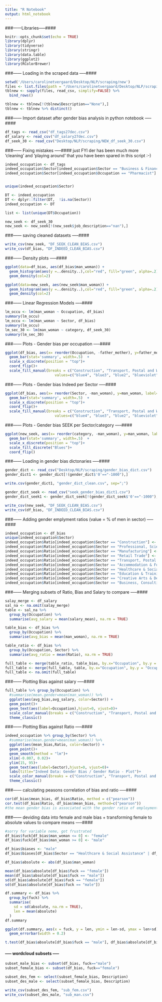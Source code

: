 ```yaml
---
title: "R Notebook"
output: html_notebook
---
```


###------Libraries-----####
```r
knitr::opts_chunk$set(echo = TRUE)
library(dplyr)
library(tidyverse)
library(stringr)
library(data.table)
library(ggplot2)
library(RColorBrewer)
```

###------ Loading in the scraped data  -----####
```r
setwd('/Users/carolinetvergaard/Desktop/NLP/scraping/new')
files <- list.files(path = "/Users/carolinetvergaard/Desktop/NLP/scraping/new", pattern = "*.csv", full.names = T)
tblnew <- sapply(files, read_csv, simplify=FALSE) %>% 
  bind_rows()

tblnew <- tblnew[!(tblnew$Description=="None"),]
tblnew <- tblnew %>% distinct()
```

###------ Import dataset after gender bias analysis in python notebook -----####
```r
df_tags <- read_csv("df_tags27dec.csv")
df_salary <- read_csv("df_salary27dec.csv")
df_seek_30 <- read_csv("Desktop/NLP/scraping/NEW_df_seek_30.csv")
```

###------ Fixing mistakes -----####
just FYI der has been much more 'cleaning' and 'playing around' that you have been spared in this script :-) 
```r
indeed_occupation <- df_tags
indeed_occupation$Sector[indeed_occupation$Sector == "Business & Finance"  | indeed_occupation$Sector == "Busuiness, Consulting & Management"] <- "Business, Consulting & Management"
indeed_occupation$Sector[indeed_occupation$Occupation == "Pharmacist"] <- "Healthcare & Social Assistance"


unique(indeed_occupation$Sector)

DT <- indeed_occupation
DT <- dplyr::filter(DT,  !is.na(Sector))
indeed_occupation <- DT

list <- list(unique(DT$Occupation))

new_seek <- df_seek_30
new_seek <- new_seek[!(new_seek$job_description=="nan"),]
```

###------ saving cleaned datasets -----####
```r
write_csv(new_seek, "DF_SEEK_CLEAN_BIAS.csv")
write_csv(df_bias, "DF_INDEED_CLEAN_BIAS.csv")
```

###------ Density plots -----####
```r
ggplot(data=df_bias, aes(df_bias$man_woman)) + 
  geom_histogram(aes(y =..density..),col="red", fill="green", alpha=.2) + 
  geom_density(col=2)

ggplot(data=new_seek, aes(new_seek$man_woman)) + 
  geom_histogram(aes(y =..density..),col="red", fill="green", alpha=.2) + 
  geom_density(col=2)
```

###------ Linear Regression Models -----####
```r
lm_occu <- lm(man_woman ~ Occupation, df_bias)
summary(lm_occu)
lm_occu <- lm(man_woman ~ Sector, df_bias)
summary(lm_occu)
lm_sec_30 <- lm(man_woman ~ category, df_seek_30)
summary(lm_sec_30)
```

###------ Plots - Gender bias per occupation -----####
```r
ggplot(df_bias, aes(x= reorder(Occupation, -father_mother), y=father_mother, label=father_mother, fill=Sector)) +
  geom_bar(stat='summary', width=.5)  +
  scale_x_discrete(position = "top")+
  coord_flip()+
  scale_fill_manual(breaks = c("Construction", "Transport, Postal and Warehousing", "Manufacturing", "Professional, Scientific and Technical Services", "Business, Consulting & Management", "Accommodation & Food Services", "Retail Trade", "Creative Arts & Design",  "Education & Training", "Healthcare & Social Assistance"), 
                       values=c("blue4", "blue3", "blue2", "blueviolet", "blue1", "cadetblue3", "chocolate", "coral3" ,"coral1" ,"brown1"))
```

###------ Plots - Gender bias Indeed per Sector -----####
```r
ggplot(df_bias, aes(x= reorder(Sector, -man_woman), y=man_woman, label=man_woman, fill=Sector)) +
  geom_bar(stat='summary', width=.5)  +
  scale_x_discrete(position = "top")+
  coord_flip()+
  scale_fill_manual(breaks = c("Construction", "Transport, Postal and Warehousing", "Manufacturing", "Professional, Scientific and Technical Services", "Business, Consulting & Management", "Accommodation & Food Services", "Retail Trade", "Creative Arts & Design",  "Education & Training", "Healthcare & Social Assistance"), 
                       values=c("blue4", "blue3", "blue2", "blueviolet", "blue1", "cadetblue3", "chocolate", "coral3" ,"coral1" ,"brown1"))
```
###------ Plots - Gender bias SEEK per Sector/category -----####
```r
ggplot(new_seek, aes(x= reorder(category, -man_woman), y=man_woman, label=man_woman, fill=category)) +
  geom_bar(stat='summary', width=.5)  +
  scale_x_discrete(position = "top")+
  scale_fill_discrete("Blues")+
  coord_flip()
```

###------ Loading in gender bias dictonaries -----####
```r
gender_dict <- read_csv("Desktop/NLP/scraping/gender_bias_dict.csv")
gender_dict1 <- gender_dict[!(gender_dict$'0'=="-1000"),]

write.csv(gender_dict1, "gender_dict_clean.csv", sep=";")

gender_dict_seek <- read_csv("seek_gender_bias_dict1.csv")
gender_dict_seek1 <- gender_dict_seek[!(gender_dict_seek$'0'=="-1000"),]

```

```r
write_csv(new_seek, "DF_SEEK_CLEAN_BIAS.csv")
write_csv(df_bias, "DF_INDEED_CLEAN_BIAS.csv")
```


###------ Adding gender emplyment ratios (value = % of men in sector) -----####
```r
indeed_occupation <- df_bias
unique(indeed_occupation$Sector)
indeed_occupation$Ratio[indeed_occupation$Sector == "Construction"] <- 87
indeed_occupation$Ratio[indeed_occupation$Sector == "Professional, Scientific and Technical Services"] <- 57
indeed_occupation$Ratio[indeed_occupation$Sector == "Manufacturing"] <- 72
indeed_occupation$Ratio[indeed_occupation$Sector == "Retail Trade"] <- 55
indeed_occupation$Ratio[indeed_occupation$Sector == "Transport, Postal and Warehousing"] <- 80
indeed_occupation$Ratio[indeed_occupation$Sector == "Accommodation & Food Services"] <- 46
indeed_occupation$Ratio[indeed_occupation$Sector == "Healthcare & Social Assistance"] <- 22
indeed_occupation$Ratio[indeed_occupation$Sector == "Education & Training"] <- 28
indeed_occupation$Ratio[indeed_occupation$Sector == "Creative Arts & Design"] <- 50
indeed_occupation$Ratio[indeed_occupation$Sector == "Business, Consulting & Management"] <- 61
```


###------ Merging subsets of Ratio, Bias and Salary to compare -----####
```r
salay_merge <- df_salary
sal_na <- na.omit(salay_merge)
table <- sal_na %>% 
  group_by(Occupation) %>%
  summarise(avg_salary = mean(salary_mean), na.rm = TRUE)

table_bias <- df_bias %>% 
  group_by(Occupation) %>%
  summarise(avg_bias = mean(man_woman), na.rm = TRUE)

table_ratio <- df_bias %>% 
  group_by(Occupation, Sector) %>%
  summarise(avg_ratio = mean(Ratio), na.rm = TRUE)

full_table <- merge(table_ratio, table_bias, by.x="Occupation", by.y = "Occupation", all.x = T)
full_table <- merge(full_table, table, by.x="Occupation", by.y = "Occupation", all.x = T)
full_table <- na.omit(full_table)
```
###------ Plotting Bias against salary  -----####
```r
full_table %>% group_by(Occupation) %>% 
  #summarise(mean.gender=mean(man_woman)) %>% 
  ggplot(aes(avg_bias,avg_salary, color=Sector)) + 
  geom_point()+
  geom_text(aes(label=Occupation),hjust=0, vjust=0)+ 
  scale_color_manual(breaks = c("Construction", "Transport, Postal and Warehousing", "Manufacturing", "Professional, Scientific and Technical Services", "Business, Consulting & Management", "Accommodation & Food Services", "Retail Trade", "Creative Arts & Design",  "Education & Training", "Healthcare & Social Assistance"), values=c("blue4", "blue3", "blue2", "blueviolet", "blue1", "cadetblue3", "chocolate", "coral3" ,"coral1" ,"brown1")) + 
  theme_classic()
```
###------ Plotting Bias against Ratio  -----####
```r
indeed_occupation %>% group_by(Sector) %>% 
  #summarise(mean.gender=mean(man_woman)) %>% 
  ggplot(aes(mean_bias,Ratio, color=Sector)) + 
  geom_point()+
  geom_smooth(method = "lm")+
  xlim(-0.007, 0.02)+
  ylim(15, 95)+
  geom_text(aes(label=Sector),hjust=0, vjust=0)+ 
  labs(title="Indeed Data: Gender Bias / Gender Ratio - Plot")+
  scale_color_manual(breaks = c("Construction", "Transport, Postal and Warehousing", "Manufacturing", "Professional, Scientific and Technical Services", "Business, Consulting & Management", "Accommodation & Food Services", "Retail Trade", "Creative Arts & Design",  "Education & Training", "Healthcare & Social Assistance"), values=c("blue4", "blue3", "blue2", "blueviolet", "blue1", "cadetblue3", "chocolate", "coral3" ,"coral1" ,"brown1")) + 
  theme_classic()
```
###------ calculating peasons correlation of bias and ratio  -----####
```r
cor(df_bias$mean_bias, df_bias$Ratio, method = c("pearson"))
cor.test(df_bias$Ratio, df_bias$mean_bias, method=c("pearson"))
#the mean gender bias is associated with the gender ratio of employment with a Pearson's coefficient P=0.92, p=<.001
```

###------ deviding data into female and male bias + transforming female to absolute values to compare means   -----####
```r
#sorry for variable neme, got frustrated 
df_bias$fuck[df_bias$man_woman <= 0] <- "female"
df_bias$fuck[df_bias$man_woman >= 0] <- "male"

df_bias$biases <- "male"
df_bias$biases[df_bias$Sector == "Healthcare & Social Assistance" | df_bias$Sector == "Education & Training"] <- "female"

df_bias$absolute <- abs(df_bias$man_woman)

mean(df_bias$absolute[df_bias$fuck == "female"])
mean(df_bias$absolute[df_bias$fuck == "male"])
sd(df_bias$absolute[df_bias$fuck == "female"])
sd(df_bias$absolute[df_bias$fuck == "male"])

df.summary <- df_bias %>%
  group_by(fuck) %>%
  summarise(
    sd = sd(absolute, na.rm = TRUE),
    len = mean(absolute)
  )
df.summary

ggplot(df.summary, aes(x = fuck, y = len, ymin = len-sd, ymax = len+sd))+
  geom_errorbar(width = 0.2)

t.test(df_bias$absolute[df_bias$fuck == "male"], df_bias$absolute[df_bias$fuck == "female"])
```

#### ----- wordcloud subsets ----- #####
```r
subset_male_bias <- subset(df_bias, fuck=="male")
subset_female_bias <- subset(df_bias, fuck=="female")

subset_des_fem <- select(subset_female_bias, Description)
subset_des_male <- select(subset_female_bias, Description)

write_csv(subset_des_fem, "sub_fem.csv")
write_csv(subset_des_male, "sub_man.csv")
```
